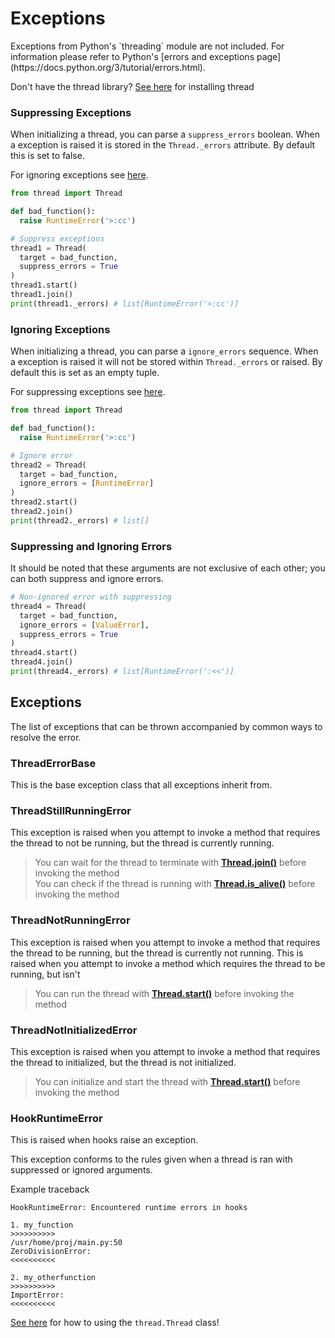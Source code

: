 


# Exceptions
<Callout type="info">
  Exceptions from Python&apos;s `threading` module are not included. For information please refer to Python&apos;s
  [errors and exceptions page](https://docs.python.org/3/tutorial/errors.html).
</Callout>

Don't have the thread library? [See here](./installation) for installing thread



### Suppressing Exceptions
When initializing a thread, you can parse a `suppress_errors` boolean. When a 
exception is raised it is stored in the `Thread._errors` attribute. By default this
is set to false.

For ignoring exceptions see [here](#ignoring-exceptions).

```py
from thread import Thread

def bad_function():
  raise RuntimeError('>:cc')

# Suppress exceptions
thread1 = Thread(
  target = bad_function,
  suppress_errors = True
)
thread1.start()
thread1.join()
print(thread1._errors) # list[RuntimeError('>:cc')]
```



### Ignoring Exceptions
When initializing a thread, you can parse a `ignore_errors` sequence. When a exception is
raised it will not be stored within `Thread._errors` or raised. By default this is set as an empty
tuple.

For suppressing exceptions see [here](#suppressing-exceptions).

```py
from thread import Thread

def bad_function():
  raise RuntimeError('>:cc')

# Ignore error
thread2 = Thread(
  target = bad_function,
  ignore_errors = [RuntimeError]
)
thread2.start()
thread2.join()
print(thread2._errors) # list[]
```



### Suppressing and Ignoring Errors
It should be noted that these arguments are not exclusive of each other; you can both suppress and ignore errors.

```py
# Non-ignored error with suppressing
thread4 = Thread(
  target = bad_function,
  ignore_errors = [ValueError],
  suppress_errors = True
)
thread4.start()
thread4.join()
print(thread4._errors) # list[RuntimeError(':<<')]
```



## Exceptions

The list of exceptions that can be thrown accompanied by common ways to resolve the error.



### ThreadErrorBase

This is the base exception class that all exceptions inherit from.



### ThreadStillRunningError

This exception is raised when you attempt to invoke a method that requires the thread to not be running, but the thread is currently running.
> You can wait for the thread to terminate with [**Thread.join()**](.thread-class#methods) before invoking the method<br />
> You can check if the thread is running with [**Thread.is_alive()**](thread-class#methods) before invoking the method



### ThreadNotRunningError

This exception is raised when you attempt to invoke a method that requires the thread to be running, but the thread is currently not running.
This is raised when you attempt to invoke a method which requires the thread to be running, but isn't
> You can run the thread with [**Thread.start()**](thread-class#methods) before invoking the method



### ThreadNotInitializedError

This exception is raised when you attempt to invoke a method that requires the thread to initialized, but the thread is not initialized.
> You can initialize and start the thread with [**Thread.start()**](thread-class#methods) before invoking the method



### HookRuntimeError

This is raised when hooks raise an exception.

This exception conforms to the rules given when a thread is ran with suppressed or ignored arguments.

Example traceback
```text
HookRuntimeError: Encountered runtime errors in hooks

1. my_function
>>>>>>>>>>
/usr/home/proj/main.py:50
ZeroDivisionError:
<<<<<<<<<<

2. my_otherfunction
>>>>>>>>>>
ImportError:
<<<<<<<<<<
```


[See here](./thread-class) for how to using the `thread.Thread` class!
